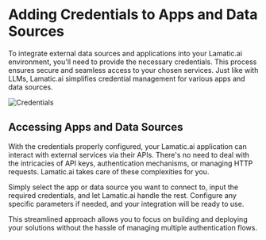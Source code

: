 # Adding Credentials to Apps and Data Sources

To integrate external data sources and applications into your Lamatic.ai environment, you'll need to provide the necessary credentials. This process ensures secure and seamless access to your chosen services. Just like with LLMs, Lamatic.ai simplifies credential management for various apps and data sources.

![Credentials](/assets/data_apps_creds.gif)

## Accessing Apps and Data Sources

With the credentials properly configured, your Lamatic.ai application can interact with external services via their APIs. There's no need to deal with the intricacies of API keys, authentication mechanisms, or managing HTTP requests. Lamatic.ai takes care of these complexities for you. 

Simply select the app or data source you want to connect to, input the required credentials, and let Lamatic.ai handle the rest. Configure any specific parameters if needed, and your integration will be ready to use. 

This streamlined approach allows you to focus on building and deploying your solutions without the hassle of managing multiple authentication flows.